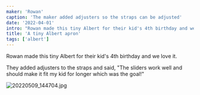 ```yaml
---
maker: 'Rowan'
caption: 'The maker added adjusters so the straps can be adjusted'
date: '2022-04-01'
intro: "Rowan made this tiny Albert for their kid's 4th birthday and we love it."
title: 'A tiny Albert apron'
tags: ['albert']
---
```


<!-- truncate -->

Rowan made this tiny Albert for their kid's 4th birthday and we love it.

They added adjusters to the straps and said, "The sliders work well and should make it fit my kid for longer which was the goal!"

![20220509_144704.jpg](https://posts.freesewing.org/uploads/20220509_144704_71e9daed24.jpg)
